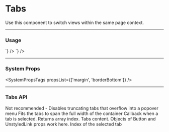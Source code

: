
# Tabs

Use this component to switch views within the same page context.

---

### Usage

<!--
Responsive behavior is bugged here: UX-234
remove disableResponsiveBehavior prop after
 -->

<LiveCode>
  <LiveCode.Content
    title="Default Tabs"
    code={`
      <Tabs
        selected={1}
        disableResponsiveBehavior
        tabs={[
          { content: 'Details' },
          { content: 'Sending Domains'},
          { content: 'Api Keys'},
          { content: 'Permissions'},
        ]}
      />
    `}
  />
  <LiveCode.Content
    title="Fitted Tabs"
    code={`
      <Tabs
        fitted  
        selected={1}
        disableResponsiveBehavior
        tabs={[
          { content: 'Details' },
          { content: 'Sending Domains'},
          { content: 'Api Keys'},
          { content: 'Permissions'},
        ]}
      />
    `}
  />
</LiveCode>

---

### System Props

<SystemPropsTags propsList={['margin', 'borderBottom']} />

---

### Tabs API

<Prop name="disableResponsiveBehavior" type="bool">
  Not recommended - Disables truncating tabs that overflow into a popover menu
</Prop>
<Prop name="fitted" type="bool">
  Fits the tabs to span the full width of the container
</Prop>
<Prop name="onSelect" type="function">
  Callback when a tab is selected. Returns array index.
</Prop>
<Prop name="tabs" type="array">
  Tabs content. Objects of Button and UnstyledLink props work here.
</Prop>
<Prop name="selected" type="number" required>
  Index of the selected tab
</Prop>
